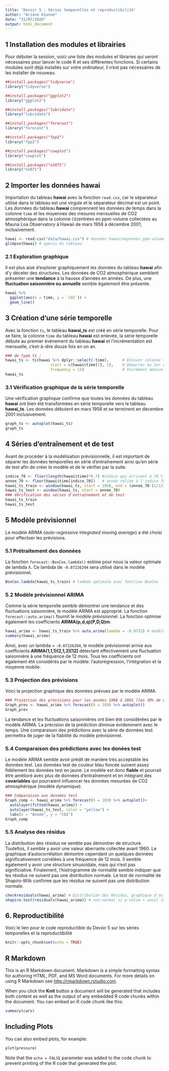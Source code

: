 ```yaml
---
title: 'Devoir 5 : Séries temporelles et reproductibilité'
author: "Ariane Dionne"
date: "31/07/2020"
output: html_document
---
```


## 1 Installation des modules et librairies

Pour débuter la session, voici une liste des modules et libraries qui seront nécessaires pour lancer le code R et ses différentes fonctions. Si certains modules sont déjà installés sur votre ordinateur, il n'est pas nécessaires de les installer de nouveau. 
```r
##install.packages("tidyverse") 
library("tidyverse") 

##install.packages("ggplot2") 
library("ggplot2")

##install.packages("lubridate")
library("lubridate")

##install.packages("forecast")
library("forecast")

##install.packages("fpp2")
library("fpp2")

##install.packages("cowplot")
library("cowplot")

##install.packages("e1071")
library("e1071")
```

## 2 Importer les données hawai

Importation du tableau **hawai** avec la fonction `read.csv`, car le séparateur utilisé dans le tableau est une virgule et le séparateur décimal est un point. Les données du tableau **hawai** comprennent les données de temps dans la colonne `time` et les moyennes des mesures mensuelles de CO2 atmosphérique dans la colonne `CO2`entrées en ppm-volume collectées au Mauna Loa Observatory à Hawaii de mars 1958 à décembre 2001, inclusivement.

```r
hawai <- read.csv("data/hawai.csv") # données hawai(moyennes ppm-volume collectées de CO2)
glimpse(hawai) # aperçu du tableau 
```

### 2.1 Exploration graphique

Il est plus aisé d'explorer graphiquement les données du tableau **hawai** afin d'y déceler des structures. Les données de CO2 atmosphérique semblent présenter une **tendance** à la hausse d'années en années. De plus, une **fluctuation saisonnière ou annuelle** semble également être présente. 
```r
hawai %>%
  ggplot(aes(x = time, y = `CO2`)) +
  geom_line()
```

## 3 Création d'une série temporelle

Avec la fonction `ts`, le tableau **hawai_ts** est créé en série temporelle. Pour se faire, la colonne `time` du tableau **hawai** est enlevée, la série temporelle débute au premier événement du tableau **hawai** et l'incrémentation est mensuelle, c'est-à-dire douze fois en un an. 

```r
### de type ts :   
hawai_ts <- ts(hawai %>% dplyr::select(-time),      # Enlever colonne time
                    start = c(hawai$time[1], 1),    # Démarrer au 1er événement
                    frequency = 12)                 # Incrément mensuel (fréquence de 1/12)
hawai_ts
```

### 3.1 Vérification graphique de la série temporelle

Une vérification graphique confirme que toutes les données du tableau **hawai** ont bien été transformées en série temporelle vers le tableau **hawai_ts**. Les données débutent en mars 1958 et se terminent en décembre 2001 inclusivement. 
```r
graph_ts <- autoplot(hawai_ts)
graph_ts
```

## 4 Séries d'entraînement et de test
Avant de procéder à la modélisation prévisionnelle, il est important de séparer les données temporelles en série d'entraînement ainsi qu'en série de test afin de créer le modèle et de le vérifier par la suite.

```r
indice_70 <- floor(length(hawai$time)*0.7) #indice qui arrivent à 70 % des données hawai
annee_70 <- floor(hawai$time[indice_70])   # année reliée à l'indice 70 %
hawai_ts_train <- window(hawai_ts, start = 1958, end = (annee_70-(1/12))) # 70% des 1ere données pour l'entraînement
hawai_ts_test <- window(hawai_ts, start = annee_70)                       # 30 % des dernières données pour le test 
### Vérification des séries d'entraînement et de test 
hawai_ts_train
hawai_ts_test
```

## 5 Modèle prévisionnel 

Le modèle ARIMA (*auto-regressive integrated moving average*) a été choisi pour effectuer les prévisions. 

### 5.1 Prétraitement des données

La fonction `forecast::BoxCox.lambda()` estime pour nous la valeur optimale de lambda λ. Ce lambda  de `-0.07226294` sera utilisé dans le modèle prévisionnel. 
 
```r
BoxCox.lambda(hawai_ts_train) # lambda optimale avec fonction BoxCox
```

### 5.2 Modèle prévisionnel ARIMA

Comme la série temporelle semble démontrer une tendance et des fluctuations saisonnière, le modèle ARIMA est approprié. La fonction `forecast::auto.arima()` fournit le modèle prévisionnel. La fonction optmise également les coefficients **ARIMA(p,d,q)(P,D,Q)m**. 

```r
hawai_arima <- hawai_ts_train %>% auto.arima(lambda = -0.0722) # modèle prévisionnel ARIMA
summary(hawai_arima)
```

Ainsi, avec un lambda = `-0.07226294`, le modèle prévisionnel arrive aux coefficients **ARIMA(1,1,1)(2,1,2)[12]** détectant effectivement une fluctuation saisonnière à une fréquence de 12 mois. Tous les coefficients ont également été considérés par le modèle: l'autorégression, l'intégration et la moyenne mobile. 

### 5.3 Projection des prévisions

Voici la projection graphique des données prévues par le modèle ARIMA.

```r
### Projection des prévisions pour les années 1988 à 2001 (les 30% de données test) 
Graph_prev <- hawai_arima %>% forecast(h = 169) %>% autoplot()
Graph_prev
```

La tendance et les fluctuations saisonnières ont bien été considérées par le modèle ARIMA. La précision de la prédiction diminue évidemment avec le temps. Une comparaison des prédictions avec la série de données test permettra de juger de la fiabilité du modèle prévisionnel.

### 5.4 Comparaison des prédictions avec les donées test 

Le modèle ARIMA semble avoir prédit de manière très acceptable les données test. Les données test de couleur bleu foncée suivent assez fidèlement les données test en jaune. Le modèle est donc **fiable** et pourrait être amélioré avec plus de données d'entraînement et en intégrant des **covariables** qui pourraient influencer les données mesurées de CO2 atmosphérique (modèle dynamique). 

```r
### Comparaison aux données test 
Graph_comp <- hawai_arima %>% forecast(h = 169) %>% autoplot()+
  autolayer(fitted(hawai_arima)) +
  autolayer(hawai_ts_test, color = "yellow") +
  labs(x = "Année", y = "CO2")
Graph_comp
```

### 5.5 Analyse des résidus

La distribution des résidus ne semble pas démontrer de structure. Toutefois, il semble y avoir une valeur aberrante collectée avant 1960. Le graphique d'autocorrélation démontre cependant un quelques données significativement corrélées à une fréquence de 12 mois. Il semble également y avoir une structure sinusoïdale, mais qui n'est pas significiative. Finalement, l'histrogramme de normalité semble indiquer que les résidus ne suivent pas une distribution normale. 
Le test de normalité de Shapiro-Wilk confirme que les résidus ne suivent pas une distribution normale. 

```r
checkresiduals(hawai_arima) # Distribution des Résidus, graphique d'autocorrélation et histogramme de normalité 
shapiro.test(residuals(hawai_arima)) # non-normal si p-value < seuil (0.05)
```

## 6. Reproductibilité 

Voici le lien pour le code reproductible du Devoir 5 sur les séries temporelles et la reproductibilité 

```r
knitr::opts_chunk$set(echo = TRUE)
```

## R Markdown

This is an R Markdown document. Markdown is a simple formatting syntax for authoring HTML, PDF, and MS Word documents. For more details on using R Markdown see <http://rmarkdown.rstudio.com>.

When you click the **Knit** button a document will be generated that includes both content as well as the output of any embedded R code chunks within the document. You can embed an R code chunk like this:

```r
summary(cars)
```

## Including Plots

You can also embed plots, for example:

```r
plot(pressure)
```

Note that the `echo = FALSE` parameter was added to the code chunk to prevent printing of the R code that generated the plot.
